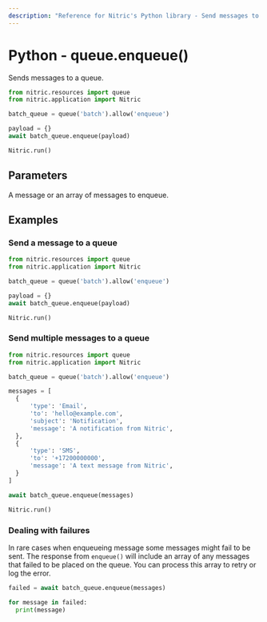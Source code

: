 ```yaml
---
description: "Reference for Nitric's Python library - Send messages to a queue."
---
```


# Python - queue.enqueue()

Sends messages to a queue.

```python
from nitric.resources import queue
from nitric.application import Nitric

batch_queue = queue('batch').allow('enqueue')

payload = {}
await batch_queue.enqueue(payload)

Nitric.run()
```

## Parameters

<Properties>
  <Property name="messages" required type="dict | dict[]">
    A message or an array of messages to enqueue.
  </Property>
</Properties>

## Examples

### Send a message to a queue

```python
from nitric.resources import queue
from nitric.application import Nitric

batch_queue = queue('batch').allow('enqueue')

payload = {}
await batch_queue.enqueue(payload)

Nitric.run()
```

### Send multiple messages to a queue

```python
from nitric.resources import queue
from nitric.application import Nitric

batch_queue = queue('batch').allow('enqueue')

messages = [
  {
      'type': 'Email',
      'to': 'hello@example.com',
      'subject': 'Notification',
      'message': 'A notification from Nitric',
  },
  {
      'type': 'SMS',
      'to': '+17200000000',
      'message': 'A text message from Nitric',
  }
]

await batch_queue.enqueue(messages)

Nitric.run()
```

### Dealing with failures

In rare cases when enqueueing message some messages might fail to be sent. The response from `enqueue()` will include an array of any messages that failed to be placed on the queue. You can process this array to retry or log the error.

```python
failed = await batch_queue.enqueue(messages)

for message in failed:
  print(message)
```
